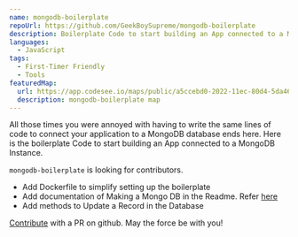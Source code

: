```yaml
---
name: mongodb-boilerplate
repoUrl: https://github.com/GeekBoySupreme/mongodb-boilerplate
description: Boilerplate Code to start building an App connected to a MongoDB Instance.
languages:
  - JavaScript
tags:
  - First-Timer Friendly
  - Tools
featuredMap: 
  url: https://app.codesee.io/maps/public/a5ccebd0-2022-11ec-80d4-5da4602c42a6
  description: mongodb-boilerplate map
---
```


<Overview>

All those times you were annoyed with having to write the same lines of code to connect your application to a MongoDB database ends here.
Here is the boilerplate Code to start building an App connected to a MongoDB Instance.

</Overview>

<Contributing>

`mongodb-boilerplate` is looking for contributors.

- Add Dockerfile to simplify setting up the boilerplate
- Add documentation of Making a Mongo DB in the Readme. Refer [here](https://docs.mongodb.com/manual/introduction/)
- Add methods to Update a Record in the Database

[Contribute](https://github.com/GeekBoySupreme/mongodb-boilerplate) with a PR on github. May the force be with you!

</Contributing>